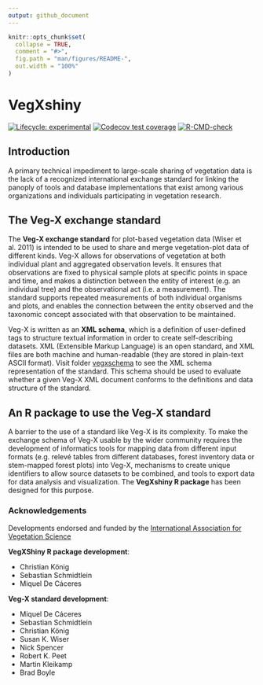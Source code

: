 ```yaml
---
output: github_document
---
```


<!-- README.md is generated from README.Rmd. Please edit that file -->

```r
knitr::opts_chunk$set(
  collapse = TRUE,
  comment = "#>",
  fig.path = "man/figures/README-",
  out.width = "100%"
)
```

# VegXshiny

<!-- badges: start -->
[![Lifecycle: experimental](https://img.shields.io/badge/lifecycle-experimental-orange.svg)](https://lifecycle.r-lib.org/articles/stages.html#experimental)
[![Codecov test coverage](https://codecov.io/gh/test-coverage.yaml/branch/master/graph/badge.svg)](https://codecov.io/gh/test-coverage.yaml?branch=master)
[![R-CMD-check](https://github.com/ChrKoenig/VegXshiny/workflows/R-CMD-check/badge.svg)](https://github.com/ChrKoenig/VegXshiny/actions)
<!-- badges: end -->

## Introduction

A primary technical impediment to large-scale sharing of vegetation data is the lack of a recognized international exchange standard for linking the panoply of tools and database implementations that exist among various organizations and individuals participating in vegetation research. 

## The Veg-X exchange standard

The **Veg-X exchange standard** for plot-based vegetation data (Wiser et al. 2011) is intended to be used to share and merge vegetation-plot data of different kinds. Veg-X allows for observations of vegetation at both individual plant and aggregated observation levels. It ensures that observations are fixed to physical sample plots at specific points in space and time, and makes a distinction between the entity of interest (e.g. an individual tree) and the observational act (i.e. a measurement). The standard supports repeated measurements of both individual organisms and plots, and enables the connection between the entity observed and the taxonomic concept associated with that observation to be maintained.

Veg-X is written as an **XML schema**, which is a definition of user-defined tags to structure textual information in order to create self-describing datasets. XML (Extensible Markup Language) is an open standard, and XML files are both machine and human-readable (they are stored in plain-text ASCII format). Visit folder [vegxschema](https://github.com/iavs-org/VegX/tree/master/vegxschema) to see the XML schema representation of the standard. This schema should be used to evaluate whether a given Veg-X XML document conforms to the definitions and data structure of the standard.

## An R package to use the Veg-X standard

A barrier to the use of a standard like Veg-X is its complexity. To make the exchange schema of Veg-X usable by the wider community requires the development of informatics tools for mapping data from different input formats (e.g. relevé tables from different databases, forest inventory data or stem-mapped forest plots) into Veg-X, mechanisms to create unique identifiers to allow source datasets to be combined, and tools to export data for data analysis and visualization. The **VegXshiny R package** has been designed for this purpose. 

### Acknowledgements

Developments endorsed and funded by the [International Association for Vegetation Science](http://iavs.org/)


**VegXShiny R package development**:

* Christian König
* Sebastian Schmidtlein
* Miquel De Cáceres

**Veg-X standard development**:

* Miquel De Cáceres
* Sebastian Schmidtlein
* Christian König
* Susan K. Wiser
* Nick Spencer
* Robert K. Peet
* Martin Kleikamp
* Brad Boyle

